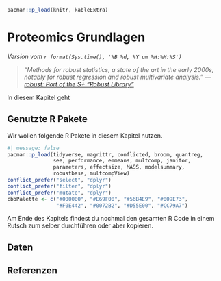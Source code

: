 ```r
pacman::p_load(knitr, kableExtra)
```

# Proteomics Grundlagen {#sec-proteomics-basic}

*Version vom `r format(Sys.time(), '%B %d, %Y um %H:%M:%S')`*

> *"Methods for robust statistics, a state of the art in the early 2000s, notably for robust regression and robust multivariate analysis." --- [robust: Port of the S+ "Robust Library"](https://cran.r-project.org/web/packages/robust/index.html)*

In diesem Kapitel geht

## Genutzte R Pakete

Wir wollen folgende R Pakete in diesem Kapitel nutzen.

```r
#| message: false
pacman::p_load(tidyverse, magrittr, conflicted, broom, quantreg,
               see, performance, emmeans, multcomp, janitor,
               parameters, effectsize, MASS, modelsummary,
               robustbase, multcompView)
conflict_prefer("select", "dplyr")
conflict_prefer("filter", "dplyr")
conflict_prefer("mutate", "dplyr")
cbbPalette <- c("#000000", "#E69F00", "#56B4E9", "#009E73", 
                "#F0E442", "#0072B2", "#D55E00", "#CC79A7")
```

Am Ende des Kapitels findest du nochmal den gesamten R Code in einem Rutsch zum selber durchführen oder aber kopieren.

## Daten




## Referenzen {.unnumbered}
